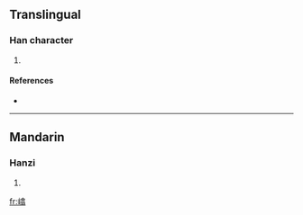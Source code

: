 ==Translingual==

===Han character===
{{Han char|rn=46|rad=山|as=12|sn=15|four=|canj=山人口一 (UORM)}}

# {{defn|Han|sort=山12}}

====References====
* {{Han ref|kx=0319.420|dkj=08474|hdz=10798.130|uh=5D96|ud=23958}}

----

==Mandarin==

===Hanzi===
{{cmn-hanzi|pin=[[yǎn]] ([[yan3]])|wg=yen<sup>3</sup>}}

# {{defn|Mandarin}}

[[fr:嶖]]